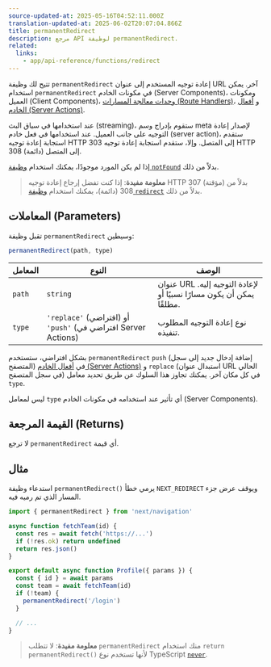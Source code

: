 ```yaml
---
source-updated-at: 2025-05-16T04:52:11.000Z
translation-updated-at: 2025-06-02T20:07:04.866Z
title: permanentRedirect
description: مرجع API لوظيفة permanentRedirect.
related:
  links:
    - app/api-reference/functions/redirect
---
```


تتيح لك وظيفة `permanentRedirect` إعادة توجيه المستخدم إلى عنوان URL آخر. يمكن استخدام `permanentRedirect` في مكونات الخادم (Server Components)، ومكونات العميل (Client Components)، [وحدات معالجة المسارات (Route Handlers)](/docs/app/building-your-application/routing/route-handlers)، و [أفعال الخادم (Server Actions)](/docs/app/building-your-application/data-fetching/server-actions-and-mutations).

عند استخدامها في سياق البث (streaming)، ستقوم بإدراج وسم meta لإصدار إعادة التوجيه على جانب العميل. عند استخدامها في فعل خادم (server action)، ستقدم استجابة إعادة توجيه HTTP 303 إلى المتصل. وإلا، ستقدم استجابة إعادة توجيه HTTP 308 (دائمة) إلى المتصل.

إذا لم يكن المورد موجودًا، يمكنك استخدام [وظيفة `notFound`](/docs/app/api-reference/functions/not-found) بدلاً من ذلك.

> **معلومة مفيدة**: إذا كنت تفضل إرجاع إعادة توجيه HTTP 307 (مؤقتة) بدلاً من 308 (دائمة)، يمكنك استخدام [وظيفة `redirect`](/docs/app/api-reference/functions/redirect) بدلاً من ذلك.

## المعاملات (Parameters)

تقبل وظيفة `permanentRedirect` وسيطين:

```js
permanentRedirect(path, type)
```

| المعامل | النوع                                                          | الوصف                                                 |
| --------- | ------------------------------------------------------------- | ----------------------------------------------------------- |
| `path`    | `string`                                                      | عنوان URL لإعادة التوجيه إليه. يمكن أن يكون مسارًا نسبيًا أو مطلقًا. |
| `type`    | `'replace'` (افتراضي) أو `'push'` (افتراضي في Server Actions) | نوع إعادة التوجيه المطلوب تنفيذه.                            |

بشكل افتراضي، ستستخدم `permanentRedirect` `push` (إضافة إدخال جديد إلى سجل المتصفح) في [أفعال الخادم (Server Actions)](/docs/app/building-your-application/data-fetching/server-actions-and-mutations) و `replace` (استبدال عنوان URL الحالي في سجل المتصفح) في كل مكان آخر. يمكنك تجاوز هذا السلوك عن طريق تحديد معامل `type`.

ليس لمعامل `type` أي تأثير عند استخدامه في مكونات الخادم (Server Components).

## القيمة المرجعة (Returns)

لا ترجع `permanentRedirect` أي قيمة.

## مثال

استدعاء وظيفة `permanentRedirect()` يرمي خطأ `NEXT_REDIRECT` ويوقف عرض جزء المسار الذي تم رميه فيه.

```jsx filename="app/team/[id]/page.js"
import { permanentRedirect } from 'next/navigation'

async function fetchTeam(id) {
  const res = await fetch('https://...')
  if (!res.ok) return undefined
  return res.json()
}

export default async function Profile({ params }) {
  const { id } = await params
  const team = await fetchTeam(id)
  if (!team) {
    permanentRedirect('/login')
  }

  // ...
}
```

> **معلومة مفيدة**: لا تتطلب `permanentRedirect` منك استخدام `return permanentRedirect()` لأنها تستخدم نوع TypeScript [`never`](https://www.typescriptlang.org/docs/handbook/2/functions.html#never).